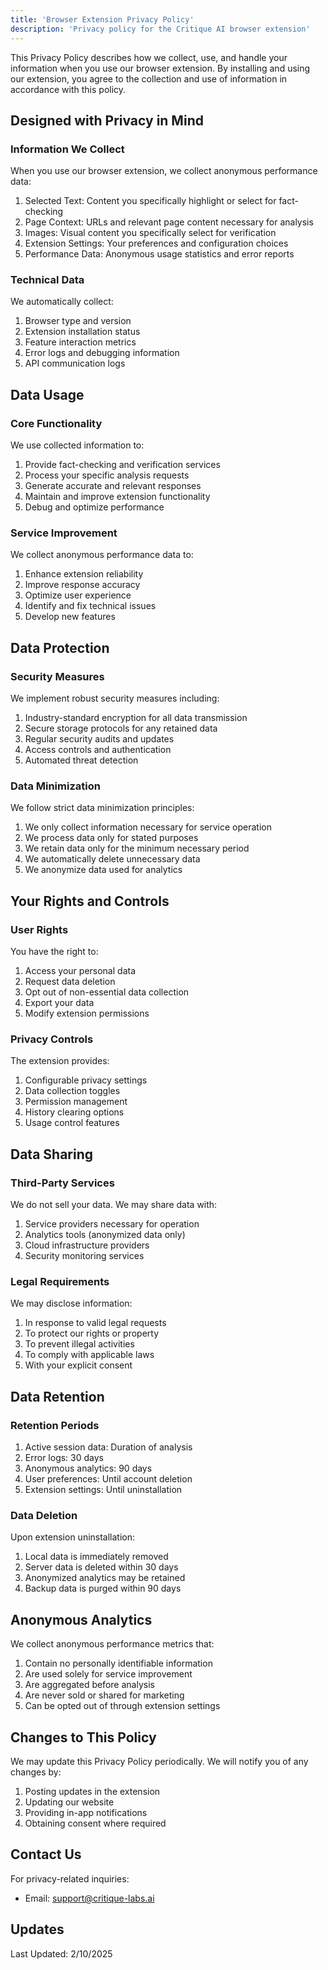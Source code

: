 ```yaml
---
title: 'Browser Extension Privacy Policy'
description: 'Privacy policy for the Critique AI browser extension'
---
```


This Privacy Policy describes how we collect, use, and handle your information when you use our browser extension. By installing and using our extension, you agree to the collection and use of information in accordance with this policy.

## Designed with Privacy in Mind

### Information We Collect
When you use our browser extension, we collect anonymous performance data:
1. Selected Text: Content you specifically highlight or select for fact-checking
2. Page Context: URLs and relevant page content necessary for analysis
3. Images: Visual content you specifically select for verification
4. Extension Settings: Your preferences and configuration choices
5. Performance Data: Anonymous usage statistics and error reports

### Technical Data
We automatically collect:
1. Browser type and version
2. Extension installation status
3. Feature interaction metrics
4. Error logs and debugging information
5. API communication logs

## Data Usage

### Core Functionality
We use collected information to:
1. Provide fact-checking and verification services
2. Process your specific analysis requests
3. Generate accurate and relevant responses
4. Maintain and improve extension functionality
5. Debug and optimize performance

### Service Improvement
We collect anonymous performance data to:
1. Enhance extension reliability
2. Improve response accuracy
3. Optimize user experience
4. Identify and fix technical issues
5. Develop new features

## Data Protection

### Security Measures
We implement robust security measures including:
1. Industry-standard encryption for all data transmission
2. Secure storage protocols for any retained data
3. Regular security audits and updates
4. Access controls and authentication
5. Automated threat detection

### Data Minimization
We follow strict data minimization principles:
1. We only collect information necessary for service operation
2. We process data only for stated purposes
3. We retain data only for the minimum necessary period
4. We automatically delete unnecessary data
5. We anonymize data used for analytics

## Your Rights and Controls

### User Rights
You have the right to:
1. Access your personal data
2. Request data deletion
3. Opt out of non-essential data collection
4. Export your data
5. Modify extension permissions

### Privacy Controls
The extension provides:
1. Configurable privacy settings
2. Data collection toggles
3. Permission management
4. History clearing options
5. Usage control features

## Data Sharing

### Third-Party Services
We do not sell your data. We may share data with:
1. Service providers necessary for operation
2. Analytics tools (anonymized data only)
3. Cloud infrastructure providers
4. Security monitoring services

### Legal Requirements
We may disclose information:
1. In response to valid legal requests
2. To protect our rights or property
3. To prevent illegal activities
4. To comply with applicable laws
5. With your explicit consent

## Data Retention

### Retention Periods
1. Active session data: Duration of analysis
2. Error logs: 30 days
3. Anonymous analytics: 90 days
4. User preferences: Until account deletion
5. Extension settings: Until uninstallation

### Data Deletion
Upon extension uninstallation:
1. Local data is immediately removed
2. Server data is deleted within 30 days
3. Anonymized analytics may be retained
4. Backup data is purged within 90 days

## Anonymous Analytics

We collect anonymous performance metrics that:
1. Contain no personally identifiable information
2. Are used solely for service improvement
3. Are aggregated before analysis
4. Are never sold or shared for marketing
5. Can be opted out of through extension settings

## Changes to This Policy

We may update this Privacy Policy periodically. We will notify you of any changes by:
1. Posting updates in the extension
2. Updating our website
3. Providing in-app notifications
4. Obtaining consent where required

## Contact Us

For privacy-related inquiries:
- Email: support@critique-labs.ai

## Updates
Last Updated: 2/10/2025 